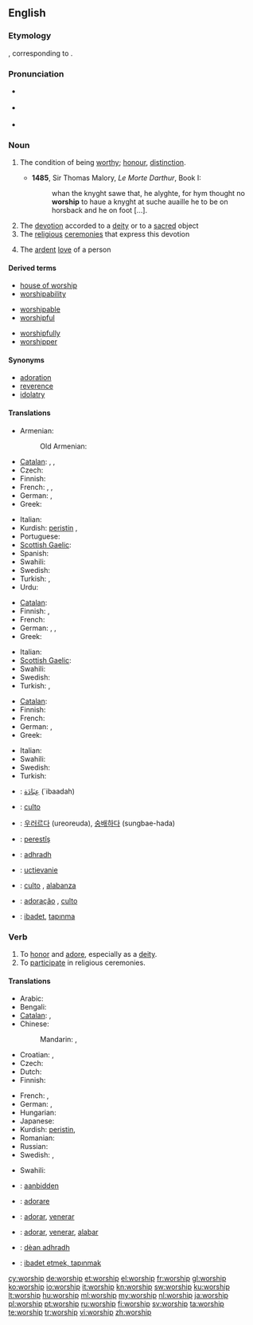 {{also|Worship}}
==English==
{{wikipedia}}

===Etymology===
{{etyl|ang}} {{term|weorþscipe}}, corresponding to {{suffix|worth|ship}}.

===Pronunciation===
* {{a|UK}} {{IPA|/ˈwəːʃɪp/}}
* {{a|US}} {{IPA|/ˈwɝʃɪp/}}
* {{audio|en-us-worship.ogg|Audio (US)}}

===Noun===
{{en-noun|-}}

# {{obsolete}} The condition of being [[worthy]]; [[honour]], [[distinction]].
#* '''1485''', Sir Thomas Malory, ''Le Morte Darthur'', Book I:
#*: whan the knyght sawe that, he alyghte, for hym thought no '''worship''' to haue a knyght at suche auaille he to be on horsback and he on foot [...].
# The [[devotion]] accorded to a [[deity]] or to a [[sacred]] object
# The [[religious]] [[ceremony|ceremonies]] that express this devotion
# {{context|by extension}} The [[ardent]] [[love]] of a person

====Derived terms====
{{rel-top3|Terms derived from ''worship''}}
* [[house of worship]]
* [[worshipability]]
{{rel-mid3}}
* [[worshipable]]
* [[worshipful]]
{{rel-mid3}}
* [[worshipfully]]
* [[worshipper]]

{{rel-bottom}}

====Synonyms====
* [[adoration]]
* [[reverence]]
* [[idolatry]]

====Translations====
{{trans-top|devotion accorded to a deity or to a sacred object}}
* Armenian: {{t-|hy|պաշտօն|tr=paštōn}}
*: Old Armenian: {{tø|xcl|պաշտամունք|tr=paštamunkʿ|sc=Armn|xs=Old Armenian}}
* [[Catalan]]: {{t|ca|adoració|f}},  {{t-|ca|culte|m}},  {{t|ca|veneració|f}}
* Czech: {{t-|cs|uctívání|n}}
* Finnish: {{t-|fi|palvonta}}
* French: {{t+|fr|culte|m}}, {{t+|fr|adoration}}, {{t+|fr|vénération}}
* German: {{t-|de|Verehrung|f}}, {{t+|de|Anbetung|f}}
* Greek: {{t+|el|λατρεία|f|tr=latreia}}
{{trans-mid}}
* Italian: {{t|it|adorazione|f}}
* Kurdish: [[peristin]] {{f}}, {{ku-Arab|[[په‌رستن]]}}
* Portuguese: {{t|pt|adoração|f}}
* [[Scottish Gaelic]]: {{t|gd|adhradh|m}}
* Spanish: {{t|es|adoración|f}}
* Swahili: {{t+|sw|abudu|xs=Swahili}}
* Swedish: {{t|sv|dyrkan}}
* Turkish: {{t|tr|ibadet}},  {{t|tr|tapınma}}
* Urdu: {{t|ur|پوجا|f|tr=pūjā|sc=ur-Arab}}
{{trans-bottom}}

{{trans-top|The religious ceremonies that express this devotion}}
* [[Catalan]]: {{t-|ca|culte|m}}
* Finnish: {{t-|fi|jumalanpalvelus}},  {{t-|fi|palvontamenot|p}}
* French: {{t+|fr|culte|m}}
* German: {{t+|de|Gottesdienst|m}}, {{t-|de|Verehrung|f}}, {{t+|de|Anbetung|f}}
* Greek: {{t+|el|λατρεία|f|tr=latreia}}
{{trans-mid}}
* Italian: {{t|it|culto|m}}
* [[Scottish Gaelic]]: {{t|gd|adhradh|m}}
* Swahili: {{t+|sw|abudu|xs=Swahili}}
* Swedish: {{t|sv|tillbedjan|c}}
* Turkish: {{t|tr|ibadet}},  {{t|tr|tapınma}}
{{trans-bottom}}

{{trans-top|The ardent love of a person}}
* [[Catalan]]: {{t|ca|adoració|f}}
* Finnish: {{t-|fi|palvonta}}
* French: {{t+|fr|culte|m}}
* German: {{t-|de|Verehrung|f}}, {{t+|de|Anbetung|f}}
* Greek: {{t+|el|λατρεία|f|tr=latreia}}
{{trans-mid}}
* Italian: {{t|it|culto|m}}
* Swahili: {{t+|sw|abudu|xs=Swahili}}
* Swedish: {{t|sv|dyrkan|c}}
* Turkish: {{t+|tr|tapma}}
{{trans-bottom}}

{{checktrans-top}}
* {{ttbc|ar}}: [[عِبَادَة]] (`ibaadah) {{f}}
* {{ttbc|it}}: [[culto]] {{m}}
* {{ttbc|ko}}: [[우러르다]] (ureoreuda), [[숭배하다]] (sungbae-hada)
* {{ttbc|ku}}: [[perestîş]] {{f}}
* {{ttbc|gd}}: [[adhradh]] {{m}}
* {{ttbc|sk}}: [[uctievanie]]  {{n}}
* {{ttbc|es}}: [[culto]] {{m}}, [[alabanza]] {{f}}
* {{ttbc|pt}}: [[adoração]] {{f}}, [[culto]] {{m}}
* {{ttbc|tr}}: [[ibadet]], [[tapınma]]
{{trans-bottom}}

===Verb===
{{en-verb|worships|''(UK)'' '''[[worshipping]]''' or  ''(US)'' '''[[worshiping]]'''|''(UK)'' '''[[worshipped]]''' or  ''(US)'' '''[[worshiped]]'''}}

# To [[honor]] and [[adore]], especially as a [[deity]].
# To [[participate]] in religious ceremonies.

====Translations====
{{trans-top|to honor and adore, especially as a deity}}
* Arabic: {{t-|ar|عبد|tr=`ábada}}
* Bengali: {{t|bn|পূজা করা|sc=Beng|xs=Bengali}}
* [[Catalan]]: {{t+|ca|adorar}},  {{t+|ca|venerar}}
* Chinese:
*: Mandarin: {{t|cmn|崇拜|tr=chóngbài|sc=Hani}},  {{t|cmn|崇奉|tr=chóngfèng|sc=Hani}}
* Croatian: {{t|hr|slaviti}}, {{t|hr|obožavati}}
* Czech: {{t-|cs|uctívat}}
* Dutch: {{t+|nl|vereren}}
* Finnish: {{t+|fi|palvoa}}
{{trans-mid}}
* French: {{t+|fr|vénérer}}, {{t+|fr|adorer}}
* German: {{t+|de|verehren}}, {{t+|de|anbeten}}
* Hungarian: {{t+|hu|imád}}
* Japanese: {{t|ja|崇拝|alt=崇拝する|tr=すうはいする, sūhai-surú}}
* Kurdish: [[peristin]], {{ku-Arab|[[په‌رستن]]}}
* Romanian: {{t-|ro|închina}}
* Russian: {{t+|ru|поклоняться|tr=poklonját'sja}} {{qualifier|+ dative case}}
* Swedish: {{t+|sv|dyrka}}, {{t|sv|tillbe}}
{{trans-bottom}}

{{trans-top|To participate in religious ceremonies}}
* Swahili: {{t+|sw|abudu|xs=Swahili}}
{{trans-mid}}
{{trans-bottom}}

{{checktrans-top}}
* {{ttbc|nl}}: [[aanbidden]]
* {{ttbc|it}}: [[adorare]]
* {{ttbc|pt}}: [[adorar]], [[venerar]]
* {{ttbc|es}}: [[adorar]], [[venerar]], [[alabar]]
* {{ttbc|gd}}: [[dèan adhradh]]
* {{ttbc|tr}}: [[ibadet etmek, tapınmak]]
{{trans-bottom}}

[[cy:worship]]
[[de:worship]]
[[et:worship]]
[[el:worship]]
[[fr:worship]]
[[gl:worship]]
[[ko:worship]]
[[io:worship]]
[[it:worship]]
[[kn:worship]]
[[sw:worship]]
[[ku:worship]]
[[lt:worship]]
[[hu:worship]]
[[ml:worship]]
[[my:worship]]
[[nl:worship]]
[[ja:worship]]
[[pl:worship]]
[[pt:worship]]
[[ru:worship]]
[[fi:worship]]
[[sv:worship]]
[[ta:worship]]
[[te:worship]]
[[tr:worship]]
[[vi:worship]]
[[zh:worship]]